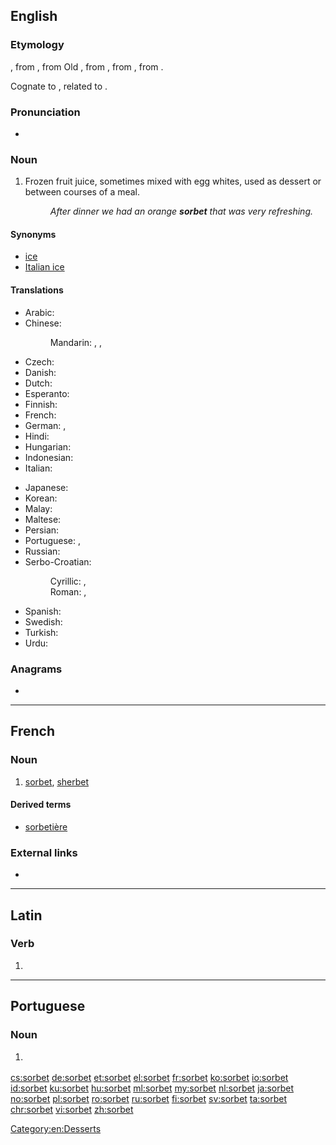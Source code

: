 {{also|Sorbet|sörbet}}
==English==

===Etymology===
{{etyl|fr|en}} {{term|sorbet|lang=fr}}, from {{etyl|frm|en}}, from Old {{etyl|it|en}} {{term|sorbetto|lang=it}}, from {{etyl|ota|en}} {{m|ota|شربت|tr=şerbet}}, from {{etyl|fa|en}} {{m|fa|شربت|tr=šarbat}}, from {{etyl|ar|en}} {{term|شَرْبَة||drink|lang=ar}}.

Cognate to {{m|en|sherbet}}, related to {{m|en|syrup}}.

===Pronunciation===
* {{a|Canada|GenAm}} {{IPA|/sɔɹˈbeɪ/|lang=en}}

===Noun===
{{en-noun}}

# Frozen fruit juice, sometimes mixed with egg whites, used as dessert or between courses of a meal.
#: ''After dinner we had an orange '''sorbet''' that was very refreshing.''

====Synonyms====
* [[ice]]
* [[Italian ice]]

====Translations====
{{trans-top|frozen fruit juice}}
* Arabic: {{t|ar|شَرْبَة|f}}
* Chinese:
*: Mandarin: {{t+|cmn|冰糕|tr=bīnggāo|sc=Hani}}, {{t|cmn|果汁冰糕|tr=guǒzhī bīnggāo|sc=Hani}}, {{t|cmn|雪葩|tr=xuěpā|sc=Hani}}
* Czech: {{t+|cs|sorbet}}
* Danish: {{t|da|sorbet}}
* Dutch: {{t|nl|sorbet|n}}
* Esperanto: {{t|eo|ŝorbeto}}
* Finnish: {{t|fi|jäädyke}}
* French: {{t+|fr|sorbet|f}}
* German: {{t+|de|Fruchteis|n}}, {{t+|de|Sorbet|n}}
* Hindi: {{t|hi|शर्बत|tr=śarbat}}
* Hungarian: {{t+|hu|sörbet}}
* Indonesian: {{t+|id|sorbet}}
* Italian: {{t+|it|sorbetto|m}}
{{trans-mid}}
* Japanese: {{t|ja|シャーベット|tr=shābetto}}
* Korean: {{t+|ko|셔벗|sc=Hang}}
* Malay: {{t|ms|serbat}}
* Maltese: {{t|mt|sorbè}}
* Persian: {{t+|fa|شربت|tr=šarbat}}
* Portuguese: {{t+|pt|sorvete|m}}, {{t|pt|sorbet|m}}
* Russian: {{t+|ru|шербе́т|m}}
* Serbo-Croatian:
*: Cyrillic: {{t|sh|шербе|n|sc=Cyrl}}, {{t|sh|шербет|m|sc=Cyrl}}
*: Roman: {{t+|sh|šerbe|n}}, {{t|sh|šerbet|m}}
* Spanish: {{t+|es|sorbete|m}}
* Swedish: {{t+|sv|sorbet|c}}
* Turkish: {{t+|tr|şerbet}}
* Urdu: {{t|ur|شربت|tr=śarbat}}
{{trans-bottom}}

===Anagrams===
* {{l|en|strobe}}

[[Category:en:Desserts]]

----

==French==

===Noun===
{{fr-noun|m}}

# [[sorbet#English|sorbet]], [[sherbet]]

====Derived terms====
* [[sorbetière]]

===External links===
* {{R:TLFi}}

----

==Latin==

===Verb===
{{la-verb-form|sorbet}}

# {{inflection of|sorbeō||3|s|pres|actv|indc|lang=la}}

----

==Portuguese==

===Noun===
{{pt-noun|m|-}}

# {{l|en|sorbet}} {{gloss|frozen fruit juice}}

[[cs:sorbet]]
[[de:sorbet]]
[[et:sorbet]]
[[el:sorbet]]
[[fr:sorbet]]
[[ko:sorbet]]
[[io:sorbet]]
[[id:sorbet]]
[[ku:sorbet]]
[[hu:sorbet]]
[[ml:sorbet]]
[[my:sorbet]]
[[nl:sorbet]]
[[ja:sorbet]]
[[no:sorbet]]
[[pl:sorbet]]
[[ro:sorbet]]
[[ru:sorbet]]
[[fi:sorbet]]
[[sv:sorbet]]
[[ta:sorbet]]
[[chr:sorbet]]
[[vi:sorbet]]
[[zh:sorbet]]